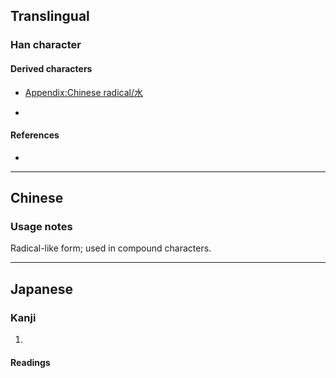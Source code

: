 {{also|水}}
{{character info}}
{{character info|⺢}}
==Translingual==

===Han character===
{{Han char|rn=85|rad=水|as=01|sn=5|four=|canj=XE,FF,XXFF|ids=⿻亅⿱丷八,⿲冫亅⿱丿丶}}

====Derived characters====
* [[Appendix:Chinese radical/水]]
<!-- Characters not found under radical index of 水 -->
* {{l|mul|[[录]], [[彔]], [[𥄳]], [[黍]], [[𪏭]], [[黎]], [[𪧦]], [[𥴠]], [[𡇋]], [[桼]]}}

====References====
* {{Han ref|kx=0603.011|dkj=17092|hdz=31545.011|uh=6C3A|ud=27706}}

----

==Chinese==
{{zh-see|水|v}}

===Usage notes===
Radical-like form; used in compound characters.

----

==Japanese==

===Kanji===
{{ja-kanji|grade=r|rs=水01}}

# {{rfdef|ja|sort=水01}}

====Readings====
{{ja-readings
|goon=すい<すゐ
|kanon=すい<すゐ
|kun=したみず-<したみづ-
}}
